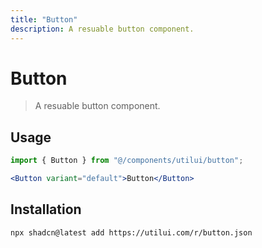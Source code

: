 ```yaml
---
title: "Button"
description: A resuable button component.
---
```


# Button

> A resuable button component.

<ComponentPreview name="button-variants-demo" />

## Usage

```jsx
import { Button } from "@/components/utilui/button";
```

```jsx
<Button variant="default">Button</Button>
```

## Installation

```sh
npx shadcn@latest add https://utilui.com/r/button.json
```
